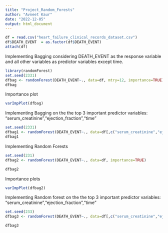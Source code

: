 ```yaml
---
title: "Project_Random_Forests"
author: "Avneet Kaur"
date: "2022-12-05"
output: html_document
---
```


```r
df = read.csv("heart_failure_clinical_records_dataset.csv")
df$DEATH_EVENT  = as.factor(df$DEATH_EVENT)
attach(df)
```

Implementing Bagging considering DEATH_EVENT as the response variable and all other variables as predictor variables except time.
```r
library(randomForest)
set.seed(2331)
dfbag <- randomForest(DEATH_EVENT~., data=df, mtry=12, importance=TRUE)
dfbag
```

Importance plot
```r
varImpPlot(dfbag)
```

Implementing Bagging on the the top 3 important predictor variables: "serum_creatinine","ejection_fraction","time"
```r
set.seed(2331)
dfbag1 <- randomForest(DEATH_EVENT~., data=df[,c("serum_creatinine","ejection_fraction","time")], mtry=3, importance=TRUE)
dfbag1
```

Implementing Random Forests

```r
set.seed(231)
dfbag2 <- randomForest(DEATH_EVENT~., data=df, importance=TRUE)
```
```r
dfbag2
```

Importance plots

```r
varImpPlot(dfbag2)
```

Implementing Random forest on the the top 3 important predictor variables: "serum_creatinine","ejection_fraction","time"
```r
set.seed(233)
dfbag3 <- randomForest(DEATH_EVENT~., data=df[,c("serum_creatinine","ejection_fraction","time")], importance=TRUE)
```
```r
dfbag3
```